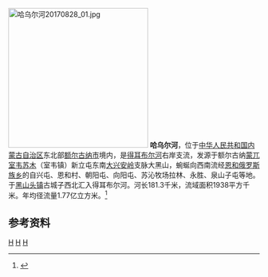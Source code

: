 [[File:哈乌尔河20170828_01.jpg|280px]]
'''哈乌尔河'''，位于[[中华人民共和国|中华人民共和国]][[内蒙古自治区|内蒙古自治区]]东北部[[额尔古纳市|额尔古纳市]]境内，是[[得耳布尔河|得耳布尔河]]右岸支流，发源于额尔古纳[[蒙兀室韦苏木|蒙兀室韦苏木]]（室韦镇）新立屯东南[[大兴安岭|大兴安岭]]支脉大黑山，蜿蜒向西南流经[[恩和俄罗斯族乡|恩和俄罗斯族乡]]的自兴屯、恩和村、朝阳屯、向阳屯、苏沁牧场拉林、永胜、泉山子屯等地。于[[黑山头镇_(额尔古纳市)|黑山头镇]]古城子西北汇入得耳布尔河。河长181.3千米，流域面积1938平方千米。年均径流量1.77亿立方米。<ref name="中国河湖大典">{{cite book zh |author=《[[中国河湖大典|中国河湖大典]]》编纂委员会 |title=《中国河湖大典·黑龙江、辽河卷》 |format=M |edition=1 |location=北京 |publisher=中国水利水电出版社 |date=2014年4月 |pages=24页 |id= ISBN 978-7-5170-1950-3}}</ref>

== 参考资料 ==
{{reflist}}

[[Category:内蒙古河流|H]]
[[Category:黑龍江水系|H]]
[[Category:额尔古纳市|H]]